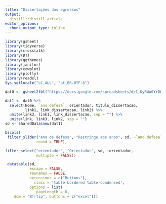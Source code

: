 ```yaml
---
title: "Dissertações dos egressos"
output:
  distill::distill_article
editor_options: 
  chunk_output_type: inline
---
```




```r

library(gsheet)
library(tidyverse)
library(crosstalk)
library(DT)
library(ggthemes)
library(janitor)
library(cowplot)
library(plotly)
library(readxl)
Sys.setlocale("LC_ALL", "pt_BR.UTF-8")

dat0 <- gsheet2tbl("https://docs.google.com/spreadsheets/d/1jKyRWA0YrD6tqW8zayPexHSuXvrKAWnWbl09OG5AHxU/edit?usp=sharing")

dat1 <- dat0 %>% 
  select(Nome, `ano defesa`, orientador, titulo_dissertacao,
         link1, link_dissertacao, link2) %>% 
  unite(link3, link1, link_dissertacao, sep = "") %>% 
  unite(link, link3, link2, sep = "")
sd <- SharedData$new(dat1)


```



```r

bscols(
 filter_slider("Ano de defesa", "Restringe aos anos", sd, ~`ano defesa`,
              round = TRUE),

filter_select("orientador", "Orientador", sd, ~orientador,
              multiple = FALSE))

 datatable(sd, 
           escape = FALSE,
           rownames = FALSE,
           extensions = c("Buttons"),
             class = 'table-bordered table-condensed',
           options = list(
              pageLength = 8,
    dom = "Bfrtip", buttons = c("excel")))
           


```
